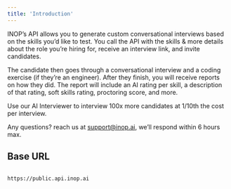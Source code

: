 ```yaml
---
title: 'Introduction'
---
```


INOP’s API allows you to generate custom conversational interviews based on the skills you’d like to test. You call the API with the skills & more details about the role you’re hiring for, receive an interview link, and invite candidates.

The candidate then goes through a conversational interview and a coding exercise (if they’re an engineer). After they finish, you will receive reports on how they did. The report will include an AI rating per skill, a description of that rating, soft skills rating, proctoring score, and more.

Use our AI Interviewer to interview 100x more candidates at 1/10th the cost per interview.

Any questions? reach us at [support@inop.ai](mailto:support@inop.ai), we’ll respond within 6 hours max.


## Base URL

```

https://public.api.inop.ai

```
